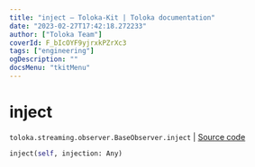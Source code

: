 ```yaml
---
title: "inject — Toloka-Kit | Toloka documentation"
date: "2023-02-27T17:42:18.272233"
author: ["Toloka Team"]
coverId: F_bIcOYF9yjrxkPZrXc3
tags: ["engineering"]
ogDescription: ""
docsMenu: "tkitMenu"
---
```


# inject
`toloka.streaming.observer.BaseObserver.inject` | [Source code](https://github.com/Toloka/toloka-kit/blob/v1.1.4/src/streaming/observer.py#L34)

```python
inject(self, injection: Any)
```